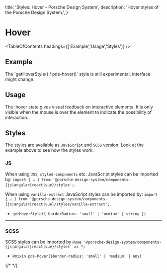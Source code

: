
  title: 'Styles: Hover - Porsche Design System',
  description: 'Hover styles of the Porsche Design System.',
}

# Hover

<TableOfContents headings={['Example','Usage','Styles']} />

## Example

<Notification heading="Important note" headingTag="h3" state="error">
  The `getHoverStyle() / pds-hover()` style is still experimental, interface might change.
</Notification>

<ComponentExample codeSample={stylesHoverExample} disableOpenInStackblitz={true} fixedBackgroundColor={themeLightBackgroundBase} />

## Usage

The :hover state gives visual feedback on interactive elements. It is only visible when the mouse is over the element to
indicate the possibility of interaction.

## Styles

The styles are available as `JavaScript` and `SCSS` version. Look at the example above to see how the styles work.

### JS

When using `JSS`, `styled-components` etc. JavaScript styles can be imported by:
`import { … } from '@porsche-design-system/components-{js|angular|react|vue}/styles';`.

When using `vanilla-extract` JavaScript styles can be imported by:
`import { … } from '@porsche-design-system/components-{js|angular|react|vue}/styles/vanilla-extract';`.

- `getHoverStyle({ borderRadius: 'small' | 'medium' | string })`

---

### SCSS

SCSS styles can be imported by `@use '@porsche-design-system/components-{js|angular|react|vue}/styles' as *;`

- `@mixin pds-hover($border-radius: 'small' | 'medium' | any)`

{/* <script lang="ts">

  @Component({
  components: {
  ExampleStylesHover
},
})
  codeExample = getStylesHoverCodeSamples();

  public mounted(): void {
  adjustSelectedFramework(this.codeExample);
}
}
</script> */}
